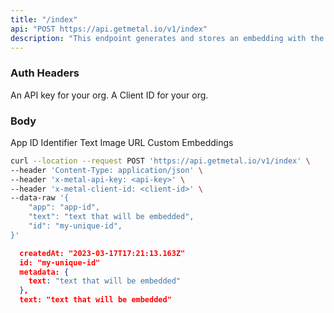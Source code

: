 ```yaml
---
title: "/index"
api: "POST https://api.getmetal.io/v1/index"
description: "This endpoint generates and stores an embedding with the inputted data."
---
```


### Auth Headers

<ParamField required header="x-metal-api-key" type="string">
  An API key for your org.
</ParamField>

<ParamField required header="x-metal-client-id" type="string">
  A Client ID for your org.
</ParamField>

### Body

<ParamField body="app" type="string" placeholder="App ID" required>
  App ID
</ParamField>

<ParamField body="id" type="string">
  Identifier
</ParamField>

<ParamField body="text" type="string">
  Text
</ParamField>

<ParamField body="imageUrl" type="string">
  Image URL
</ParamField>

<ParamField body="embedding" type="number[]">
  Custom Embeddings
</ParamField>

<RequestExample>

```bash Example Request
curl --location --request POST 'https://api.getmetal.io/v1/index' \
--header 'Content-Type: application/json' \
--header 'x-metal-api-key: <api-key>' \
--header 'x-metal-client-id: <client-id>' \
--data-raw '{
    "app": "app-id",
    "text": "text that will be embedded",
    "id": "my-unique-id",
}'
```

</RequestExample>

<ResponseExample>

```json Response
  createdAt: "2023-03-17T17:21:13.163Z"
  id: "my-unique-id"
  metadata: {
    text: "text that will be embedded"
  },
  text: "text that will be embedded"
```

</ResponseExample>
